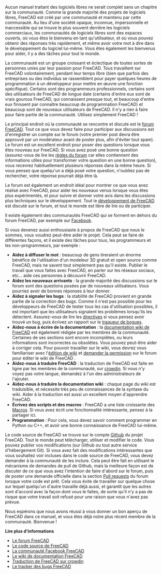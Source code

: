 <languages/>

{{Docnav/fr
|[[Manual:Creating interface tools/fr|Création d'outils d'interface]]
|
|[[Manual:Introduction/fr|Début du Manuel]]
|IconC = Crystal Clear manual.png
}}

{{Manual:TOC}}

Aucun manuel traitant des logiciels libres ne serait complet sans un chapitre sur la communauté. Comme la grande majorité des projets de logiciels libres, FreeCAD est créé par une communauté et maintenu par cette communauté. Au lieu d'une société opaque, inconnue, impersonnelle et inaccessible qui se trouve le plus souvent derrière les logiciels commerciaux, les communautés de logiciels libres sont des espaces ouverts, où vous êtes le bienvenu en tant qu'utilisateur, et où vous pouvez obtenir des réponses très rapidement, et même avoir votre mot à dire dans le développement du logiciel lui-même. Vous êtes également les bienvenus pour aider, il y a des tâches pour tout le monde.

La communauté est un groupe croissant et éclectique de toutes sortes de personnes unies par leur passion pour FreeCAD. Tous travaillent sur FreeCAD volontairement, pendant leur temps libre (bien que parfois des entreprises ou des individus se rassemblent pour payer quelques heures de programmation à un développeur pour mettre en œuvre une fonction spécifique). Certains sont des programmeurs professionnels, certains sont des utilisateurs de FreeCAD de longue date (certains d'entre eux sont de vrais gourous FreeCAD, qui connaissent presque tout, et beaucoup d'entre eux finissent par connaître beaucoup de programmation FreeCAD) et beaucoup sont de nouveaux utilisateurs de FreeCAD. Il n'y a rien à faire pour faire partie de la communauté. Utilisez simplement FreeCAD !

Le principal endroit où la communauté se rencontre et discute est le [https://forum.freecad.org forum FreeCAD]. Tout ce que vous devez faire pour participer aux discussions est d'enregistrer un compte sur le forum (votre premier post devra être approuvé par un modérateur avant de poster plus, afin d'éviter tout spam). Le forum est un excellent endroit pour poser des questions lorsque vous êtes nouveau sur FreeCAD. Si vous avez posé une bonne question (assurez-vous de lire les [https://forum.freecad.org/viewtopic.php?f=3&t=2264 règles du forum] car elles contiennent des informations utiles pour transformer votre question en une bonne question), vous recevrez habituellement plusieurs réponses dans la même heure. Si vous pensez que quelqu'un a déjà posé votre question, n'oubliez pas de rechercher, votre réponse pourrait déjà être là.

Le forum est également un endroit idéal pour montrer ce que vous avez réalisé avec FreeCAD, pour aider les nouveaux venus lorsque vous êtes plus expérimentés, et pour suivre et donner votre avis dans les discussions plus techniques sur le développement. Tout le [https://forum.freecad.org/viewforum.php?f=6 développement de FreeCAD] est discuté sur le forum, et tout le monde est libre de lire ou de participer.

Il existe également des communautés FreeCAD qui se forment en dehors du forum FreeCAD, par exemple sur [https://www.facebook.com/FreeCAD Facebook].

Si vous devenez aussi enthousiaste à propos de FreeCAD que nous le sommes, vous voudrez peut-être aider le projet. Cela peut se faire de différentes façons, et il existe des tâches pour tous, les programmeurs et les non-programmeurs, par exemple :

* '''Aidez à diffuser le mot''' : beaucoup de gens tireraient un énorme bénéfice de l'utilisation d'un modeleur 3D gratuit et open source comme FreeCAD, mais ne savent tout simplement pas qu'il existe. Publier le travail que vous faites avec FreeCAD, en parler sur les réseaux sociaux, etc... aide ces personnes à découvrir FreeCAD.
* '''Aidez les nouveaux arrivants''' : la grande majorité des discussions sur le forum sont des questions posées par de nouveaux utilisateurs. Vous pourriez avoir de bonnes réponses à leur donner.
* '''Aidez à signaler les bugs''' : la stabilité de FreeCAD provient en grande partie de la correction des bugs. Comme il n'est pas possible pour les développeurs de FreeCAD de tester tous les cas d'utilisation possibles, il est important que les utilisateurs signalent les problèmes lorsqu'ils les détectent. Assurez-vous de lire les [https://forum.freecad.org/viewtopic.php?f=3&t=5236 directives] si vous pensez avoir trouvé un bug, puis écrivez un rapport sur le [https://github.com/FreeCAD/FreeCAD/issues traqueur de bogues].
* '''Aidez-nous à écrire de la documentation''' : la [https://wiki.freecad.org documentation wiki de FreeCAD] est également rédigée par les membres de la communauté. Certaines de ses sections sont encore incomplètes, ou leurs informations sont incorrectes ou obsolètes. Vous pouvez peut-être aider à corriger cela. Pour pouvoir travailler sur le wiki, vous devrez vous familiariser avec l'[https://www.mediawiki.org/wiki/Help:Editing_pages/fr édition de wiki] et [https://forum.freecad.org/viewforum.php?f=21 demander la permission] sur le forum pour éditer le wiki de FreeCAD .
* '''Aidez-nous à traduire FreeCAD''' : la traduction de FreeCAD est faite en ligne par les membres de la communauté, sur [https://crowdin.com/project/freecad crowdin]. Si vous n'y voyez pas votre langue, demandez à l'un des administrateurs de l'ajouter.
* '''Aidez-nous à traduire la documentation wiki''' : chaque page du wiki est traduisible, et nécessite très peu de connaissances de la syntaxe du wiki. Aider à la traduction est aussi un excellent moyen d'apprendre FreeCAD.
* '''Écrivez des scripts et des macros''' : FreeCAD a une liste croissante des [[Macros_recipes/fr|Macros]]. Si vous avez écrit une fonctionnalité intéressante, pensez à la partager ici.
* '''Programmation''' : Pour cela, vous devez savoir comment programmer en Python ou C++, et avoir une bonne connaissance de FreeCAD lui-même.

Le code source de FreeCAD se trouve sur le compte [https://github.com/FreeCAD/FreeCAD Github] du projet FreeCAD. Tout le monde peut télécharger, utiliser et modifier le code. Vous pouvez publier vos modifications (sur Github ou tout autre service d'hébergement Git). Si vous avez fait des modifications intéressantes que vous souhaitez voir incluses dans le code source de FreeCAD, vous devez demander à la communauté de les inclure. Cela peut être fait en utilisant le mécanisme de demandes de pull de Github, mais la meilleure façon est de discuter de ce que vous avez l'intention de faire d'abord sur le forum, puis de poster une demande officielle dans la section [https://forum.freecad.org/viewforum.php?f=17 Pull requests] du forum lorsque votre code est prêt. Cela vous évite de travailler sur quelque chose sur lequel quelqu'un d'autre travaille déjà aussi, et garantit que les autres sont d'accord avec la façon dont vous le faites, de sorte qu'il n'y a pas de risque que votre travail soit refusé pour une raison que vous n'avez pas prévue.

Nous espérons que nous avons réussi à vous donner un bon aperçu de FreeCAD dans ce manuel, et vous êtes déjà notre plus récent membre de la communauté. Bienvenue !

'''Lire plus d’informations'''

* [https://forum.freecad.org Le forum FreeCAD]
* [https://github.com/FreeCAD/FreeCAD Le code source de FreeCAD]
* [https://www.facebook.com/FreeCAD La communauté Facebook FreeCAD]
* [https://wiki.freecad.org Le wiki de documentation FreeCAD]
* [https://crowdin.com/project/freecad Traduction de FreeCAD sur crowdin]
* [https://github.com/FreeCAD/FreeCAD/issues Le tracker des bugs FreeCAD]


{{Docnav/fr
|[[Manual:Creating interface tools/fr|Création d'outils d'interface]]
|
|[[Manual:Introduction/fr|Début du Manuel]]
|IconC = Crystal Clear manual.png
}}